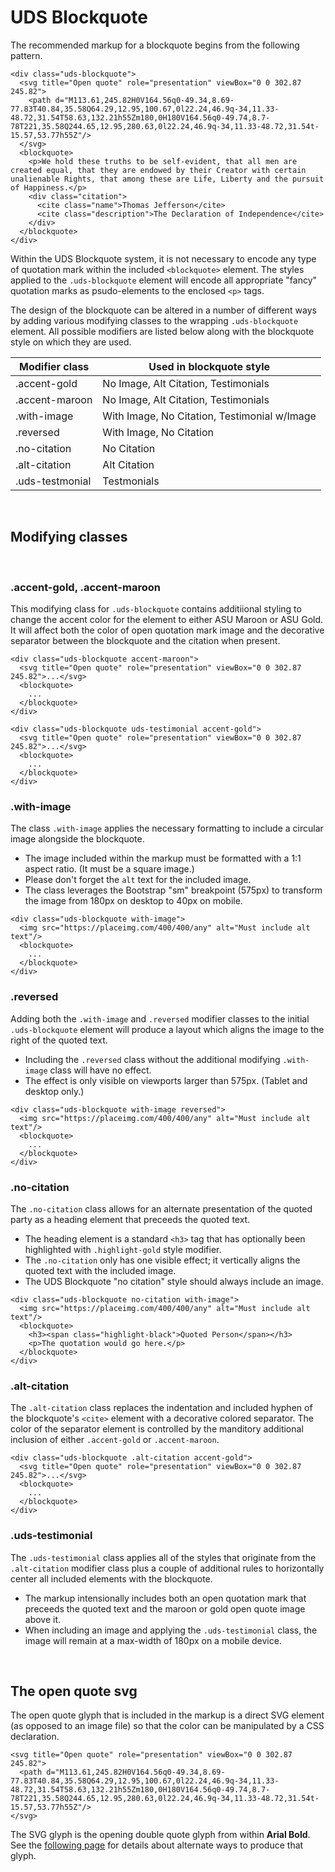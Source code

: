 
<Meta title="Docs/Blockquotes and Testimonials" />

# UDS Blockquote

The recommended markup for a blockquote begins from the following pattern.

```
<div class="uds-blockquote">
  <svg title="Open quote" role="presentation" viewBox="0 0 302.87 245.82">
    <path d="M113.61,245.82H0V164.56q0-49.34,8.69-77.83T40.84,35.58Q64.29,12.95,100.67,0l22.24,46.9q-34,11.33-48.72,31.54T58.63,132.21h55Zm180,0H180V164.56q0-49.74,8.7-78T221,35.58Q244.65,12.95,280.63,0l22.24,46.9q-34,11.33-48.72,31.54t-15.57,53.77h55Z"/>
  </svg>
  <blockquote>
    <p>We hold these truths to be self-evident, that all men are created equal, that they are endowed by their Creator with certain unalienable Rights, that among these are Life, Liberty and the pursuit of Happiness.</p>
    <div class="citation">
      <cite class="name">Thomas Jefferson</cite>
      <cite class="description">The Declaration of Independence</cite>
    </div>
  </blockquote>
</div>
```

Within the UDS Blockquote system, it is not necessary to encode any type of quotation mark within the included `<blockquote>` element. The styles applied to the `.uds-blockquote` element will encode all appropriate "fancy" quotation marks as psudo-elements to the enclosed `<p>` tags.

The design of the blockquote can be altered in a number of different ways by adding various modifying classes to the wrapping `.uds-blockquote` element. All possible modifiers are listed below along with the blockquote style on which they are used.

| Modifier class  | Used in blockquote style                     |
| --------------- | -------------------------------------------- |
| .accent-gold    | No Image, Alt Citation, Testimonials         |
| .accent-maroon  | No Image, Alt Citation, Testimonials         |
| .with-image     | With Image, No Citation, Testimonial w/Image |
| .reversed       | With Image, No Citation                      |
| .no-citation    | No Citation                                  |
| .alt-citation   | Alt Citation                                 |
| .uds-testmonial | Testmonials                                  |

<div class="pt-6">&nbsp;</div>

## Modifying classes

<div class="pt-2">&nbsp;</div>

### .accent-gold, .accent-maroon

This modifying class for `.uds-blockquote` contains additiional styling to change the accent color for the element to either ASU Maroon or ASU Gold. It will affect both the color of open quotation mark image and the decorative separator between the blockquote and the citation when present.

```
<div class="uds-blockquote accent-maroon">
  <svg title="Open quote" role="presentation" viewBox="0 0 302.87 245.82">...</svg>
  <blockquote>
    ...
  </blockquote>
</div>

<div class="uds-blockquote uds-testimonial accent-gold">
  <svg title="Open quote" role="presentation" viewBox="0 0 302.87 245.82">...</svg>
  <blockquote>
    ...
  </blockquote>
</div>
```

### .with-image

The class `.with-image` applies the necessary formatting to include a circular image alongside the blockquote.

- The image included within the markup must be formatted with a 1:1 aspect ratio. (It must be a square image.)
- Please don't forget the `alt` text for the included image.
- The class leverages the Bootstrap "sm" breakpoint (575px) to transform the image from 180px on desktop to 40px on mobile.

```
<div class="uds-blockquote with-image">
  <img src="https://placeimg.com/400/400/any" alt="Must include alt text"/>
  <blockquote>
    ...
  </blockquote>
</div>
```

### .reversed

Adding both the `.with-image` and `.reversed` modifier classes to the initial `.uds-blockquote` element will produce a layout which aligns the image to the right of the quoted text.

- Including the `.reversed` class without the additional modifying `.with-image` class will have no effect.
- The effect is only visible on viewports larger than 575px. (Tablet and desktop only.)

```
<div class="uds-blockquote with-image reversed">
  <img src="https://placeimg.com/400/400/any" alt="Must include alt text"/>
  <blockquote>
    ...
  </blockquote>
</div>
```

### .no-citation

The `.no-citation` class allows for an alternate presentation of the quoted party as a heading element that preceeds the quoted text.

- The heading element is a standard `<h3>` tag that has optionally been highlighted with `.highlight-gold` style modifier.
- The `.no-citation` only has one visible effect; it vertically aligns the quoted text with the included image.
- The UDS Blockquote "no citation" style should always include an image.

```
<div class="uds-blockquote no-citation with-image">
  <img src="https://placeimg.com/400/400/any" alt="Must include alt text"/>
  <blockquote>
    <h3><span class="highlight-black">Quoted Person</span></h3>
    <p>The quotation would go here.</p>
  </blockquote>
</div>
```

### .alt-citation

The `.alt-citation` class replaces the indentation and included hyphen of the blockquote's `<cite>` element with a decorative colored separator. The color of the separator element is controlled by the manditory additional inclusion of either `.accent-gold` or `.accent-maroon`.

```
<div class="uds-blockquote .alt-citation accent-gold">
  <svg title="Open quote" role="presentation" viewBox="0 0 302.87 245.82">...</svg>
  <blockquote>
    ...
  </blockquote>
</div>
```

### .uds-testimonial

The `.uds-testimonial` class applies all of the styles that originate from the `.alt-citation` modifier class plus a couple of additional rules to horizontally center all included elements with the blockquote.

- The markup intensionally includes both an open quotation mark that preceeds the quoted text and the maroon or gold open quote image above it.
- When including an image and applying the `.uds-testimonial` class, the image will remain at a max-width of 180px on a mobile device.

<div class="pt-6">&nbsp;</div>

## The open quote svg

The open quote glyph that is included in the markup is a direct SVG element (as opposed to an image file) so that the color can be manipulated by a CSS declaration.

```
<svg title="Open quote" role="presentation" viewBox="0 0 302.87 245.82">
  <path d="M113.61,245.82H0V164.56q0-49.34,8.69-77.83T40.84,35.58Q64.29,12.95,100.67,0l22.24,46.9q-34,11.33-48.72,31.54T58.63,132.21h55Zm180,0H180V164.56q0-49.74,8.7-78T221,35.58Q244.65,12.95,280.63,0l22.24,46.9q-34,11.33-48.72,31.54t-15.57,53.77h55Z"/>
</svg>
```

The SVG glyph is the opening double quote glyph from within **Arial Bold**. See the [following page](https://practicaltypography.com/straight-and-curly-quotes.html) for details about alternate ways to produce that glyph.
